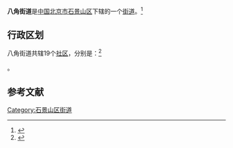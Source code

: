 {{Refimprove|time=2016-08-22T11:56:17+00:00}}
{{中国乡级行政区
|景观照片文件名 = South gate of Shijingshan Amusement Park (20210503174148).jpg
|景观照片描述 = [[北京石景山游乐园|北京石景山游乐园]]南门
|汉语拼音 = 
|其他语言 = 
|其他语言名称 = 
|旧称 = 
|地名出处 = 
|位置图文件名 = 
|位置图描述 = 
|自定义图片= 
|建置时间 = 
|政府驻地 = 
|毗邻 = 
|总面积 = 
|总人口 = 
|总人口年份 = 
|户籍人口 = 
|户籍人口年份 = 
|常住人口 = 
|常住人口年份 = 
|人口密度 = 
|GDP = 
|GDP年份 = 
|邮政编码 = 100043
|电话区号 = 10
|官方网站 = 
|网站名称 = 
|11/01/07/003/000
}}
'''八角街道'''是[[中华人民共和国|中国]][[北京市|北京市]][[石景山区|石景山区]]下辖的一个[[街道|街道]]。<ref>{{PRC admin/ref sgc|{{PRC admin/parent|11/01/07/003/000}}}}</ref>

== 行政区划 ==
八角街道共辖19个[[社区|社区]]，分别是：<ref>{{PRC admin/ref sgc|11/01/07/003/000}}</ref>

{{PRC admin/children|11/01/07/003/000}}。

== 参考文献 ==
{{Reflist|2}}

{{石景山区行政区划}}
{{北京行政区划小作品}}

[[Category:石景山区街道|Category:石景山区街道]]